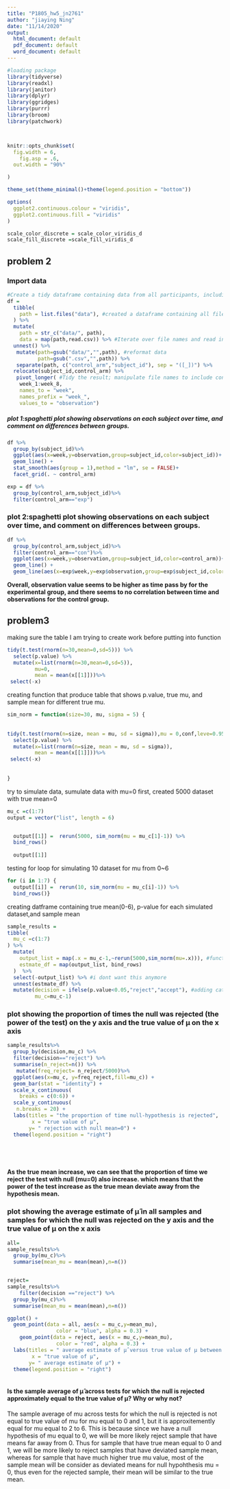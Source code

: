 ```yaml
---
title: "P1805_hw5_jn2761"
author: "jiaying Ning"
date: "11/14/2020"
output:
  html_document: default
  pdf_document: default
  word_document: default
---
```



```r
#loading package
library(tidyverse)
library(readxl)
library(janitor)
library(dplyr)
library(ggridges)
library(purrr)
library(broom)
library(patchwork)



knitr::opts_chunk$set(
  fig.width = 6,
    fig.asp = .6,
  out.width = "90%"

)

theme_set(theme_minimal()+theme(legend.position = "bottom"))

options(
  ggplot2.continuous.colour = "viridis",
  ggplot2.continuous.fill = "viridis"
)

scale_color_discrete = scale_color_viridis_d
scale_fill_discrete =scale_fill_viridis_d
```



## problem 2

### Import data
```r
#Create a tidy dataframe containing data from all participants, including the subject ID, arm, and observations over time
df = 
  tibble(
    path = list.files("data"), #created a dataframe containing all file names
  ) %>% 
  mutate(
    path = str_c("data/", path),
    data = map(path,read.csv)) %>% #Iterate over file names and read in data for each subject using purrr::map and saving the result as a new variable in the dataframe
  unnest() %>% 
   mutate(path=gsub("data/","",path), #reformat data
          path=gsub(".csv","",path)) %>%
   separate(path, c("control_arm","subject_id"), sep = "([_])") %>%
  relocate(subject_id,control_arm) %>%
   pivot_longer( #Tidy the result; manipulate file names to include control arm and subject ID
    week_1:week_8,
    names_to = "week", 
    names_prefix = "week_",
    values_to = "observation")


```

##### plot 1:spaghetti plot showing observations on each subject over time, and comment on differences between groups.

```r
df %>%
  group_by(subject_id)%>%
  ggplot(aes(x=week,y=observation,group=subject_id,color=subject_id))+
  geom_line() +
  stat_smooth(aes(group = 1),method = "lm", se = FALSE)+
  facet_grid(. ~ control_arm)
```

```r
exp = df %>%
  group_by(control_arm,subject_id)%>%
  filter(control_arm=="exp")
```


### plot 2:spaghetti plot showing observations on each subject over time, and comment on differences between groups.

```r
df %>%
  group_by(control_arm,subject_id)%>%
  filter(control_arm=="con")%>%
  ggplot(aes(x=week,y=observation,group=subject_id,color=control_arm))+
  geom_line() +
  geom_line(aes(x=exp$week,y=exp$observation,group=exp$subject_id,color=exp$control_arm))
```


**Overall, observation value seems to be higher as time pass by for the experimental group, and there seems to no correlation between time and observations for the control group.**


## problem3




making sure the table I am trying to create work before putting into function
```r
tidy(t.test(rnorm(n=30,mean=0,sd=5))) %>%
  select(p.value) %>%
  mutate(x=list(rnorm(n=30,mean=0,sd=5)),
         mu=0,
         mean = mean(x[[1]]))%>%
 select(-x)
```

creating function that produce table that shows p.value, true mu, and sample mean for different true mu.
```r


sim_norm = function(size=30, mu, sigma = 5) {
  
  
tidy(t.test(rnorm(n=size, mean = mu, sd = sigma)),mu = 0,conf,leve=0.95,alternative="two.sided") %>%
  select(p.value) %>%
  mutate(x=list(rnorm(n=size, mean = mu, sd = sigma)),
         mean = mean(x[[1]]))%>%
 select(-x)
  
  
}


```





try to simulate data, sumulate data with mu=0 first, created 5000 dataset with true mean=0
```r

mu_c =c(1:7)
output = vector("list", length = 6)


  output[[1]] =  rerun(5000, sim_norm(mu = mu_c[1]-1)) %>%
  bind_rows()
  
  output[[1]] 

```


testing for loop for simulating  10 dataset for mu from 0~6

```r


for (i in 1:7) {
  output[[i]] =  rerun(10, sim_norm(mu = mu_c[i]-1)) %>%
  bind_rows()}

```


creating datframe containing true mean(0-6), p-value for each simulated dataset,and sample mean

```r


sample_results = 
tibble(
  mu_c =c(1:7)
) %>%
  mutate(
    output_list = map(.x = mu_c-1,~rerun(5000,sim_norm(mu=.x))), #function inside of a function #rerun a 100 times
    estmate_df = map(output_list, bind_rows)
  )  %>%
  select(-output_list) %>% #i dont want this anymore 
  unnest(estmate_df) %>%
  mutate(decision = ifelse(p.value<0.05,"reject","accept"), #adding categorical variable decision to mark whether each sample is rejected or accepted from null
         mu_c=mu_c-1)

```



### plot showing the proportion of times the null was rejected (the power of the test) on the y axis and the true value of μ on the x axis

```r
sample_results%>%
  group_by(decision,mu_c) %>%
  filter(decision=="reject") %>%
  summarise(n_reject=n()) %>%
   mutate(freq_reject= n_reject/5000)%>%
  ggplot(aes(x=mu_c, y=freq_reject,fill=mu_c)) + 
  geom_bar(stat = "identity") +
  scale_x_continuous(
    breaks = c(0:6)) +
  scale_y_continuous(
   n.breaks = 20) +
  labs(titles = "the proportion of time null-hypothesis is rejected",
        x = "true value of μ",
       y= " rejection with null mean=0") +
  theme(legend.position = "right")



  
```

 **As the true mean increase, we can see that the proportion of time we reject the test with null (mu=0) also increase. which means that the power of the test increase as the true mean deviate away from the hypothesis mean. **



### plot showing the average estimate of μ̂  in all samples and samples for which the null was rejected on the y axis and the true value of μ on the x axis

```r
all=
sample_results%>%
  group_by(mu_c)%>%
  summarise(mean_mu = mean(mean),n=n()) 


reject=
sample_results%>%
    filter(decision =="reject") %>%
  group_by(mu_c)%>%
  summarise(mean_mu = mean(mean),n=n())  

```
```r

ggplot() + 
  geom_point(data = all, aes(x = mu_c,y=mean_mu), 
                color = "blue", alpha = 0.3) + 
    geom_point(data = reject, aes(x = mu_c,y=mean_mu), 
                color = "red", alpha = 0.3) +
  labs(titles = " average estimate of μ̂ versus true value of μ between all and those that are rejected ",
        x = "true value of μ",
       y= " average estimate of μ") +
  theme(legend.position = "right")
  
```

#### Is the sample average of μ̂  across tests for which the null is rejected approximately equal to the true value of μ? Why or why not?

The sample average of mu across tests for which the null is rejected is not equal to true value of mu for mu equal to 0 and 1, but it is approxitemently equal for mu equal to 2 to 6. This is because since we have a null hypothesis of mu equal to 0, we will be more likely reject sample that have means far away from 0. Thus for sample that have true mean equal to 0 and 1, we will be more likely to reject samples that have deviated sample mean, whereas for sample that have much higher true mu value, most of the sample mean will be consider as deviated means for null hypohthesis mu = 0, thus even for the rejected sample, their mean will be similar to the true mean.


